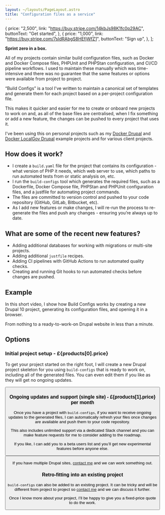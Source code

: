 ```yaml
---
layout: ~/layouts/PageLayout.astro
title: "Configuration files as a service"
---
```



  {
    price: "2,500",
    link: "https://buy.stripe.com/14kbJs98K1fc0p29AC",
    buttonText: "Get started",
  },
  {
    price: "1,000",
    link: "https://buy.stripe.com/7sIdRAbgS8HEfjWfZ1",
    buttonText: "Sign up",
  },
];

**Sprint zero in a box.**

All of my projects contain similar build configuration files, such as Docker and Docker Compose files, PHPUnit and PHPStan configuration, and CI/CD pipeline workflows. I used to maintain these manually which was time-intensive and there was no guarantee that the same features or options were available from project to project.

“Build Configs” is a tool I've written to maintain a canonical set of templates and generate them for each project based on a per-project configuration file.

This makes it quicker and easier for me to create or onboard new projects to work on and, as all of the base files are centralised, when I fix something or add a new feature, the changes can be pushed to every project that uses it.

I've been using this on personal projects such as my [Docker Drupal](https://github.com/opdavies/docker-example-drupal) and [Docker LocalGov Drupal](https://github.com/opdavies/docker-example-drupal-localgov) example projects and for various client projects.

## How does it work?

- I create a `build.yaml` file for the project that contains its configuration - what version of PHP it needs, which web server to use, which paths to run automated tests from or static analysis on, etc.
- I run the `build-configs` tool which generates the required files, such as a Dockerfile, Docker Compose file, PHPStan and PHPUnit configuration files, and a justfile for automating project commands.
- The files are committed to version control and pushed to your code repository (GitHub, GitLab, Bitbucket, etc).
- As I add new features or make changes, I will re-run the process to re-generate the files and push any changes - ensuring you’re always up to date.

## What are some of the recent new features?

* Adding additional databases for working with migrations or multi-site projects.
* Adding additional `justfile` recipes.
* Adding CI pipelines with GitHub Actions to run automated quality checks.
* Creating and running Git hooks to run automated checks before changes are pushed.

## Example

In this short video, I show how Build Configs works by creating a new Drupal 10 project, generating its configuration files, and opening it in a browser.

From nothing to a ready-to-work-on Drupal website in less than a minute.

<YouTubeVideo id="LkhsdmxReUc" />

## Options

### Initial project setup - £{products[0].price}

To get your project started on the right foot, I will create a new Drupal project skeleton for you using `build-configs` that is ready to work on, including all of the generated files. You can even edit them if you like as they will get no ongoing updates.

<Button href={products[0].link} text={products[0].buttonText} />

### Ongoing updates and support (single site) - £{products[1].price} per month

Once you have a project with `build-configs`, if you want to receive ongoing updates to the generated files, I can automatically refresh your files once changes are available and push them to your code repository.

This also includes unlimited support via a dedicated Slack channel and you can make feature requests for me to consider adding to the roadmap.

If you like, I can add you to a beta users list and you’ll get new experimental features before anyone else.

<Button href={products[1].link} text={products[1].buttonText} />

If you have multiple Drupal sites, [contact me](/contact) and we can work something out.

### Retro-fitting into an existing project

`build-configs` can also be added to an existing project. It can be tricky and will be different from project to project so [contact me](/contact) and we can discuss it further.

Once I know more about your project, I’ll be happy to give you a fixed-price quote to do the work.

<AboutMe />
